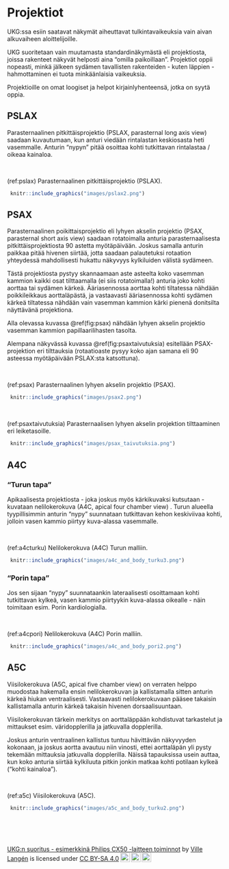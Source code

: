 # Projektiot

UKG:ssa esiin saatavat näkymät aiheuttavat tulkintavaikeuksia vain aivan alkuvaiheen aloittelijoille.

UKG suoritetaan vain muutamasta standardinäkymästä eli projektiosta, joissa rakenteet näkyvät helposti aina "omilla paikoillaan". Projektiot oppii nopeasti, minkä jälkeen sydämen tavallisten rakenteiden - kuten läppien - hahmottaminen ei tuota minkäänlaisia vaikeuksia.

Projektioille on omat loogiset ja helpot kirjainlyhenteensä, jotka on syytä oppia. 

## PSLAX

Parasternaalinen pitkittäisprojektio (PSLAX, parasternal long axis view) saadaan kuvautumaan, kun anturi viedään rintalastan keskiosasta heti vasemmalle. Anturin "nypyn" pitää osoittaa kohti tutkittavan rintalastaa / oikeaa kainaloa.

<br />


(ref:pslax) Parasternaalinen pitkittäisprojektio (PSLAX).

```r
 knitr::include_graphics("images/pslax2.png")
```


## PSAX

Parasternaalinen poikittaisprojektio eli lyhyen akselin projektio (PSAX, parasternal short axis view) saadaan rotatoimalla anturia parasternaalisesta pitkittäisprojektiosta 90 astetta myötäpäivään. Joskus samalla anturin paikkaa pitää hivenen siirtää, jotta saadaan palautetuksi rotaation yhteydessä mahdollisesti hukattu näkyvyys kylkiluiden välistä sydämeen.

Tästä projektiosta pystyy skannaamaan aste asteelta koko vasemman kammion kaikki osat tilttaamalla (ei siis rotatoimalla!) anturia joko kohti aorttaa tai sydämen kärkeä. Ääriasennossa aorttaa kohti tiltatessa nähdään poikkileikkaus aorttaläpästä, ja vastaavasti ääriasennossa kohti sydämen kärkeä tiltatessa nähdään vain vasemman kammion kärki pienenä donitsilta näyttävänä projektiona.

Alla olevassa kuvassa \@ref(fig:psax) nähdään lyhyen akselin projektio vasemman kammion papillaarilihasten tasolta. 

Alempana näkyvässä kuvassa \@ref(fig:psaxtaivutuksia) esitellään PSAX-projektion eri tilttauksia (rotaatioaste pysyy koko ajan samana eli 90 asteessa myötäpäivään PSLAX:sta katsottuna).  


<br />


(ref:psax) Parasternaalinen lyhyen akselin projektio (PSAX).

```r
 knitr::include_graphics("images/psax2.png")
```


<br />


(ref:psaxtaivutuksia) Parasternaalisen lyhyen akselin projektion tilttaaminen eri leiketasoille.

```r
 knitr::include_graphics("images/psax_taivutuksia.png")
```


## A4C

### "Turun tapa"

Apikaalisesta projektiosta - joka joskus myös kärkikuvaksi kutsutaan - kuvataan nelilokerokuva (A4C, apical four chamber view) . Turun alueella tyypillisimmin anturin "nypy" suunnataan tutkittavan kehon keskiviivaa kohti, jolloin vasen kammio piirtyy kuva-alassa vasemmalle.

<br />


(ref:a4cturku) Nelilokerokuva (A4C) Turun malliin.

```r
 knitr::include_graphics("images/a4c_and_body_turku3.png")
```

### "Porin tapa"

Jos sen sijaan "nypy" suunnataankin lateraalisesti osoittamaan kohti tutkittavan kylkeä, vasen kammio piirtyykin kuva-alassa oikealle - näin toimitaan esim. Porin kardiologialla.

<br />


(ref:a4cpori) Nelilokerokuva (A4C) Porin malliin.

```r
 knitr::include_graphics("images/a4c_and_body_pori2.png")
```




## A5C

Viisilokerokuva (A5C, apical five chamber view) on verraten helppo muodostaa hakemalla ensin nelilokerokuvan ja kallistamalla sitten anturin kärkeä hiukan ventraalisesti. Vastaavasti nelilokerokuvaan pääsee takaisin kallistamalla anturin kärkeä takaisin hivenen dorsaalisuuntaan.

Viisilokerokuvan tärkein merkitys on aorttaläppään kohdistuvat tarkastelut ja mittaukset esim. väridopplerilla ja jatkuvalla dopplerilla.

Joskus anturin ventraalinen kallistus tuntuu hävittävän näkyvyyden kokonaan, ja joskus aortta avautuu niin vinosti, ettei aorttaläpän yli pysty tekemään mittauksia jatkuvalla dopplerilla. Näissä tapauksissa usein auttaa, kun koko anturia siirtää kylkiluuta pitkin jonkin matkaa kohti potilaan kylkeä ("kohti kainaloa").

<br />


(ref:a5c) Viisilokerokuva (A5C).

```r
 knitr::include_graphics("images/a5c_and_body_turku2.png")
```





<br/>
<br/>
<br/>
<p xmlns:cc="http://creativecommons.org/ns#" xmlns:dct="http://purl.org/dc/terms/"><a property="dct:title" rel="cc:attributionURL" href="https://vldesign.kapsi.fi/echo/">UKG:n suoritus - esimerkkinä Philips CX50 -laitteen toiminnot</a> by <a rel="cc:attributionURL dct:creator" property="cc:attributionName" href="http://www.linkedin.com/in/ville-langen">Ville Langén</a> is licensed under <a href="http://creativecommons.org/licenses/by-sa/4.0/?ref=chooser-v1" target="_blank" rel="license noopener noreferrer" style="display:inline-block;">CC BY-SA 4.0<img style="height:22px!important;margin-left:3px;vertical-align:text-bottom;" src="https://mirrors.creativecommons.org/presskit/icons/cc.svg?ref=chooser-v1"><img style="height:22px!important;margin-left:3px;vertical-align:text-bottom;" src="https://mirrors.creativecommons.org/presskit/icons/by.svg?ref=chooser-v1"><img style="height:22px!important;margin-left:3px;vertical-align:text-bottom;" src="https://mirrors.creativecommons.org/presskit/icons/sa.svg?ref=chooser-v1"></a></p>
